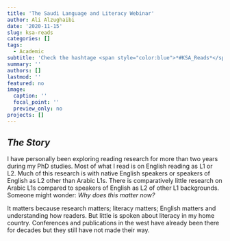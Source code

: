 ```yaml
---
title: 'The Saudi Language and Literacy Webinar'
author: Ali Alzughaibi
date: '2020-11-15'
slug: ksa-reads
categories: []
tags:
  - Academic
subtitle: 'Check the hashtage <span style="color:blue">*#KSA_Reads*</span> on Twitter!'
summary: ''
authors: []
lastmod: ''
featured: no
image:
  caption: ''
  focal_point: ''
  preview_only: no
projects: []
---
```


## **_The Story_**

I have personally been exploring reading research for more than two years during my PhD studies. Most of what I read is on English reading as L1 or L2. Much of this research is with native English speakers or speakers of English as L2 other than Arabic L1s. There is comparatively little research on Arabic L1s compared to speakers of English as L2 of other L1 backgrounds. Someone might wonder: *Why does this matter now?*

It matters because research matters; literacy matters; English matters and understanding how readers. But little is spoken about literacy in my home country. Conferences and publications in the west have already been there for decades but they still have not made their way. 


